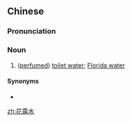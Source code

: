 ==Chinese==
{{zh-forms|type=21}}

===Pronunciation===
{{zh-pron
|m=huālùshuǐ
|c=faa1 lou6 seoi2
|cat=n
}}

===Noun===
{{zh-noun}}

# ([[perfumed]]) [[toilet water]]; [[Florida water]]

====Synonyms====
* {{zh-l|淡香水}}

[[zh:花露水]]